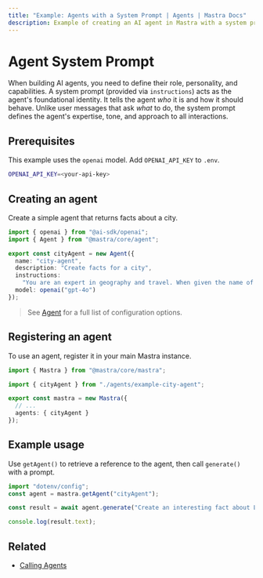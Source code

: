 ```yaml
---
title: "Example: Agents with a System Prompt | Agents | Mastra Docs"
description: Example of creating an AI agent in Mastra with a system prompt to define its personality and capabilities.
---
```



# Agent System Prompt

When building AI agents, you need to define their role, personality, and capabilities. A system prompt (provided via `instructions`) acts as the agent's foundational identity. It tells the agent *who* it is and how it should behave. Unlike user messages that ask *what* to do, the system prompt defines the agent's expertise, tone, and approach to all interactions.

## Prerequisites

This example uses the `openai` model. Add `OPENAI_API_KEY` to `.env`.

```bash filename=".env" copy
OPENAI_API_KEY=<your-api-key>
```

## Creating an agent

Create a simple agent that returns facts about a city.

```typescript filename="src/mastra/agents/example-city-agent.ts" showLineNumbers copy
import { openai } from "@ai-sdk/openai";
import { Agent } from "@mastra/core/agent";

export const cityAgent = new Agent({
  name: "city-agent",
  description: "Create facts for a city",
  instructions:
    "You are an expert in geography and travel. When given the name of a city, respond with one interesting, lesser-known fact about that city. Keep the response concise and factual.",
  model: openai("gpt-4o")
});
```

> See [Agent](../../reference/agents/agent.mdx) for a full list of configuration options.

## Registering an agent

To use an agent, register it in your main Mastra instance.

```typescript filename="src/mastra/index.ts" showLineNumbers copy
import { Mastra } from "@mastra/core/mastra";

import { cityAgent } from "./agents/example-city-agent";

export const mastra = new Mastra({
  // ...
  agents: { cityAgent }
});
```

## Example usage

Use `getAgent()` to retrieve a reference to the agent, then call `generate()` with a prompt.

```typescript showLineNumbers copy
import "dotenv/config";
const agent = mastra.getAgent("cityAgent");

const result = await agent.generate("Create an interesting fact about London");

console.log(result.text);
```

<GithubLink
  marginTop='mt-16'
  link="https://github.com/mastra-ai/mastra/blob/main/examples/basics/agents/system-prompt"
/>


## Related

- [Calling Agents](./calling-agents.mdx#from-the-command-line)
